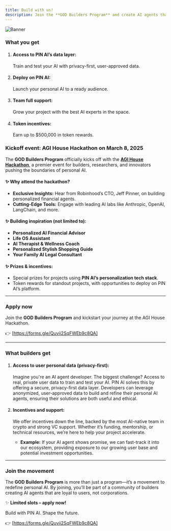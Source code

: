 ```yaml
---
title: Build with us!
description: Join the **GOD Builders Program** and create AI agents that serve users.
---
```


<img src="/images/build-ad.png" alt="Banner" />

### What you get

1. #### Access to PIN AI’s data layer:
    
    Train and test your AI with privacy-first, user-approved data.
    
2. #### Deploy on PIN AI:
    
    Launch your personal AI to a ready audience.
    
3. #### Team full support:
    
    Grow your project with the best AI experts in the space.
    
4. #### Token incentives:
    
    Earn up to $500,000 in token rewards.
    

### Kickoff event: AGI House Hackathon on March 8, 2025

The **GOD Builders Program** officially kicks off with the **[AGI House Hackathon](https://app.agihouse.org/events/personal-ai-20250308)**, a premier event for builders, researchers, and innovators pushing the boundaries of personal AI.

#### ✨ Why attend the hackathon?

- **Exclusive Insights:** Hear from Robinhood’s CTO, Jeff Pinner, on building personalized financial agents.
- **Cutting-Edge Tools:** Engage with leading AI labs like Anthropic, OpenAI, LangChain, and more.

#### ✨ Building inspiration (not limited to):

- **Personalized AI Financial Advisor**
- **Life OS Assistant**
- **AI Therapist & Wellness Coach**
- **Personalized Stylish Shopping Guide**
- **Your Family AI Legal Consultant**

#### ✨ Prizes & incentives:

- Special prizes for projects using **PIN AI’s personalization tech stack**.
- Token rewards for standout projects, with opportunities to deploy on PIN AI’s platform.
---

### Apply now

Join the **GOD Builders Program** and kickstart your journey at the AGI House Hackathon.

👉 [https://forms.gle/Quvii2SqFWEb9c8QA]

---

### What builders get

1. #### Access to user personal data (privacy-first):
    
    Imagine you're an AI agent developer. The biggest challenge? Access to real, private user data to train and test your AI. PIN AI solves this by offering a secure, privacy-first data layer. Developers can leverage anonymized, user-approved data to build and refine their personal AI agents, ensuring their solutions are both useful and ethical.
    
2. #### Incentives and support:
    
    We offer incentives down the line, backed by the most AI-native team in crypto and strong VC support. Whether it’s funding, mentorship, or technical resources, we’re here to help your project accelerate.
    
    - **Example:** If your AI agent shows promise, we can fast-track it into our ecosystem, providing exposure to our growing user base and potential investment opportunities.

---

### Join the movement

The **GOD Builders Program** is more than just a program—it’s a movement to redefine personal AI. By joining, you’ll be part of a community of builders creating AI agents that are loyal to users, not corporations.

✨ **Limited slots – apply now!**

Build with PIN AI. Shape the future.

👉 [https://forms.gle/Quvii2SqFWEb9c8QA]